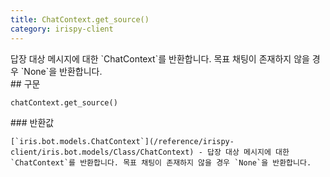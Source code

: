 ```yaml
---
title: ChatContext.get_source()
category: irispy-client
---
```


<Section>
  답장 대상 메시지에 대한 `ChatContext`를 반환합니다. 목표 채팅이 존재하지 않을 경우 `None`을 반환합니다.
</Section>
<Section>
  ## 구문

  ~~~py
  chatContext.get_source()
  ~~~

  <Section>
    ### 반환값

    [`iris.bot.models.ChatContext`](/reference/irispy-client/iris.bot.models/Class/ChatContext) - 답장 대상 메시지에 대한 `ChatContext`를 반환합니다. 목표 채팅이 존재하지 않을 경우 `None`을 반환합니다.
  </Section>
</Section>